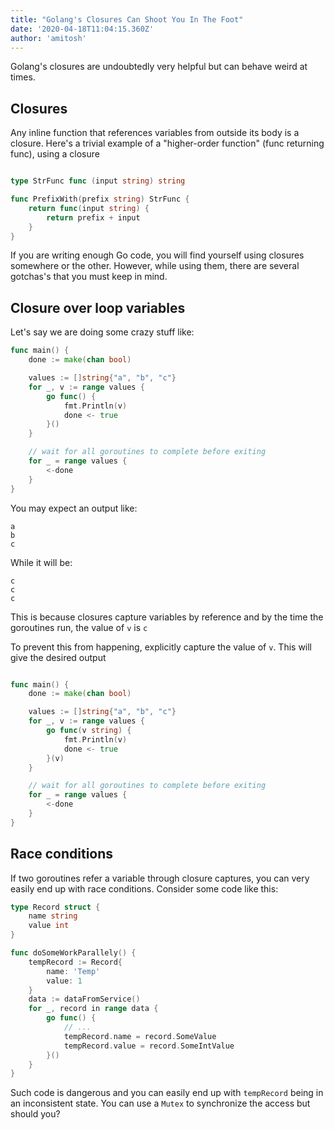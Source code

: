 ```yaml
---
title: "Golang's Closures Can Shoot You In The Foot"
date: '2020-04-18T11:04:15.360Z'
author: 'amitosh'
---
```


Golang's closures are undoubtedly very helpful but can behave weird at
times.

## Closures

Any inline function that references variables from outside its body is a closure.
Here's a trivial example of a "higher-order function" (func returning func),
using a closure

```go

type StrFunc func (input string) string

func PrefixWith(prefix string) StrFunc {
    return func(input string) {
        return prefix + input
    }
}
```

If you are writing enough Go code, you will find yourself using closures
somewhere or the other. However, while using them, there are several gotchas's
that you must keep in mind.

## Closure over loop variables

Let's say we are doing some crazy stuff like:

```go
func main() {
    done := make(chan bool)

    values := []string{"a", "b", "c"}
    for _, v := range values {
        go func() {
            fmt.Println(v)
            done <- true
        }()
    }

    // wait for all goroutines to complete before exiting
    for _ = range values {
        <-done
    }
}
```

You may expect an output like:

```
a
b
c
```

While it will be:

```
c
c
c
```

This is because closures capture variables by reference and by the time the
goroutines run, the value of `v` is `c`

To prevent this from happening, explicitly capture the value of `v`. This will
give the desired output

```go

func main() {
    done := make(chan bool)

    values := []string{"a", "b", "c"}
    for _, v := range values {
        go func(v string) {
            fmt.Println(v)
            done <- true
        }(v)
    }

    // wait for all goroutines to complete before exiting
    for _ = range values {
        <-done
    }
}
```

## Race conditions

If two goroutines refer a variable through closure captures, you can very easily
end up with race conditions. Consider some code like this:

```go
type Record struct {
    name string
    value int
}

func doSomeWorkParallely() {
    tempRecord := Record{
        name: 'Temp'
        value: 1
    }
    data := dataFromService()
    for _, record in range data {
        go func() {
            // ...
            tempRecord.name = record.SomeValue
            tempRecord.value = record.SomeIntValue
        }()
    }
}
```

Such code is dangerous and you can easily end up with `tempRecord` being in an
inconsistent state. You can use a `Mutex` to synchronize the access but should you?
